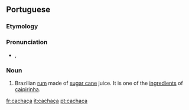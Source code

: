 ==Portuguese==

===Etymology===
{{rfe|lang=pt}}

===Pronunciation===
* {{IPA|/kaˈʃasa/|lang=pt}}, {{SAMPA|/ka"Sasa/}}

===Noun===
{{infl|pt|noun|g=f}}

# Brazilian [[rum]] made of [[sugar cane]] juice. It is one of the [[ingredient]]s of [[caipirinha]].

[[fr:cachaça]]
[[it:cachaça]]
[[pt:cachaça]]